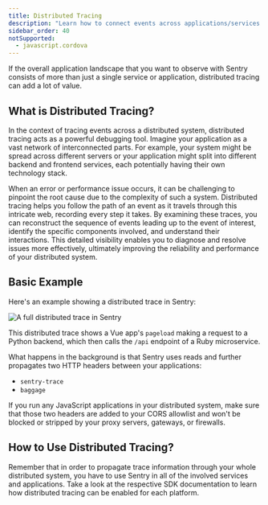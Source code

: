 ```yaml
---
title: Distributed Tracing
description: "Learn how to connect events across applications/services."
sidebar_order: 40
notSupported:
  - javascript.cordova
---
```


If the overall application landscape that you want to observe with Sentry consists of more than just a single service or application, distributed tracing can add a lot of value.

## What is Distributed Tracing?

In the context of tracing events across a distributed system, distributed tracing acts as a powerful debugging tool. Imagine your application as a vast network of interconnected parts. For example, your system might be spread across different servers or your application might split into different backend and frontend services, each potentially having their own technology stack.

When an error or performance issue occurs, it can be challenging to pinpoint the root cause due to the complexity of such a system. Distributed tracing helps you follow the path of an event as it travels through this intricate web, recording every step it takes. By examining these traces, you can reconstruct the sequence of events leading up to the event of interest, identify the specific components involved, and understand their interactions. This detailed visibility enables you to diagnose and resolve issues more effectively, ultimately improving the reliability and performance of your distributed system.

## Basic Example

Here's an example showing a distributed trace in Sentry:

![A full distributed trace in Sentry](/platforms/javascript/common/usage/distributed-tracing/distributed-trace-in-sentry.png)

This distributed trace shows a Vue app's `pageload` making a request to a Python backend, which then calls the `/api` endpoint of a Ruby microservice.

What happens in the background is that Sentry uses reads and further propagates two HTTP headers between your applications:

- `sentry-trace`
- `baggage`

If you run any JavaScript applications in your distributed system, make sure that those two headers are added to your CORS allowlist and won't be blocked or stripped by your proxy servers, gateways, or firewalls.

## How to Use Distributed Tracing?

<PlatformContent includePath="distributed-tracing/how-to-use/" />

Remember that in order to propagate trace information through your whole distributed system, you have to use Sentry in all of the involved services and applications. Take a look at the respective SDK documentation to learn how distributed tracing can be enabled for each platform.
